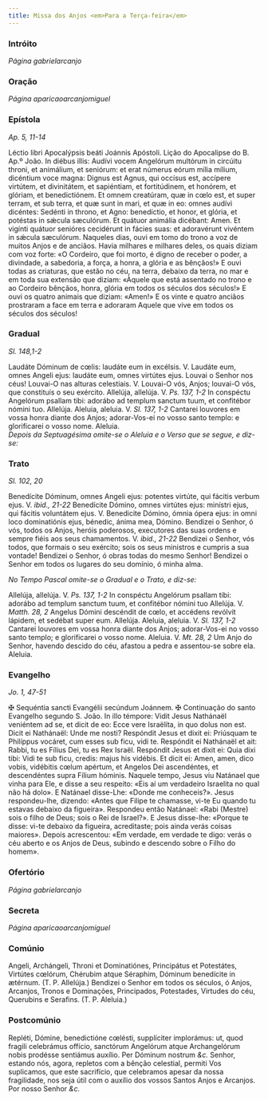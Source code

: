 ```yaml
---
title: Missa dos Anjos <em>Para a Terça-feira</em>
---
```


### Intróito 

_Página gabrielarcanjo_

### Oração 

_Página aparicaoarcanjomiguel_

### Epístola 

_Ap. 5, 11-14_

<div class="grid grid-cols-2 gap-5">
  <span class="text-justify">
    Léctio libri Apocalýpsis beáti Joánnis Apóstoli.
  </span>
  <span class="text-justify">Lição do Apocalipse do B. Ap.º João.</span>
  <span class="text-justify">
    In diébus illis: Audívi vocem Angelórum multórum in circúitu throni, et
    animálium, et seniórum: et erat númerus eórum mília mílium, dicéntium voce
    magna: Dignus est Agnus, qui occísus est, accípere virtútem, et divinitátem,
    et sapiéntiam, et fortitúdinem, et honórem, et glóriam, et benedictiónem. Et
    omnem creatúram, quæ in cœlo est, et super terram, et sub terra, et quæ sunt
    in mari, et quæ in eo: omnes audívi dicéntes: Sedénti in throno, et Agno:
    benedíctio, et honor, et glória, et potéstas in sǽcula sæculórum. Et quátuor
    animália dicébant: Amen. Et vigínti quátuor senióres cecidérunt in fácies
    suas: et adoravérunt vivéntem in sǽcula sæculórum.
  </span>
  <span class="text-justify">
    Naqueles dias, ouvi em tomo do trono a voz de muitos Anjos e de anciãos.
    Havia milhares e milhares deles, os quais diziam com voz forte: «O Cordeiro,
    que foi morto, é digno de receber o poder, a divindade, a sabedoria, a
    força, a honra, a glória e as bênçãos!» E ouvi todas as criaturas, que estão
    no céu, na terra, debaixo da terra, no mar e em toda sua extensão que
    diziam: «Àquele que está assentado no trono e ao Cordeiro bênçãos, honra,
    glória em todos os séculos dos séculos!» E ouvi os quatro animais que
    diziam: «Amen!» E os vinte e quatro anciãos prostraram a face em terra e
    adoraram Aquele que vive em todos os séculos dos séculos!
  </span>
</div>

### Gradual 

_Sl. 148,1-2_

<div class="grid grid-cols-2 gap-5">
  <span class="text-justify">
    Laudáte Dóminum de cœlis: laudáte eum in excélsis. V. Laudáte eum, omnes
    Angeli ejus: laudáte eum, omnes virtútes ejus.
  </span>
  <span class="text-justify">
    Louvai o Senhor nos céus! Louvai-O nas alturas celestiais. V. Louvai-O vós,
    Anjos; louvai-O vós, que constituís o seu exército.
  </span>
  <span class="text-justify">
    Allelúja, allelúja. V. <em>Ps. 137, 1-2</em> In conspéctu Angelórum psallam
    tibi: adorábo ad templum sanctum tuum, et confitébor nómini tuo. Allelúja.
  </span>
  <span class="text-justify">
    Aleluia, aleluia. V. <em>Sl. 137, 1-2</em> Cantarei louvores em vossa honra
    diante dos Anjos; adorar-Vos-ei no vosso santo templo: e glorificarei o
    vosso nome. Aleluia.
  </span>
</div>

<em>
  Depois da Septuagésima omite-se o Aleluia e o Verso que se segue, e diz-se:
</em>

### Trato 

_Sl. 102, 20_

<div class="grid grid-cols-2 gap-5">
  <span class="text-justify">
    Benedícite Dóminum, omnes Angeli ejus: potentes virtúte, qui fácitis verbum
    ejus. V. <em>ibid., 21-22</em> Benedícite Dómino, omnes virtútes ejus:
    minístri ejus, qui fácitis voluntátem ejus. V. Benedicite Dómino, ómnia
    ópera ejus: in omni loco dominatiónis ejus, bénedic, ánima mea, Dómino.
  </span>
  <span class="text-justify">
    Bendizei o Senhor, ó vós, todos os Anjos, heróis poderosos, executores das
    suas ordens e sempre fiéis aos seus chamamentos. V. <em>ibid., 21-22</em>
    Bendizei o Senhor, vós todos, que formais o seu exército; sois os seus ministros
    e cumpris a sua vontade! Bendizei o Senhor, ó obras todas do mesmo Senhor! Bendizei
    o Senhor em todos os lugares do seu domínio, ó minha alma.
  </span>
</div>

<em>No Tempo Pascal omite-se o Gradual e o Trato, e diz-se:</em>

<div class="grid grid-cols-2 gap-5">
  <span class="text-justify">
    Allelúja, allelúja. V. <em>Ps. 137, 1-2</em> In conspéctu Angelórum psallam
    tibi: adorábo ad templum sanctum tuum, et confitébor nómini tuo Allelúja. V.
    <em>Matth. 28, 2</em> Angelus Dómini descéndit de cœlo, et accédens revólvit
    lápidem, et sedébat super eum. Allelúja.
  </span>
  <span class="text-justify">
    Aleluia, aleluia. V. <em>Sl. 137, 1-2</em> Cantarei louvores em vossa honra
    diante dos Anjos; adorar-Vos-ei no vosso santo templo; e glorificarei o
    vosso nome. Aleluia. V. <em>Mt. 28, 2</em> Um Anjo do Senhor, havendo
    descido do céu, afastou a pedra e assentou-se sobre ela. Aleluia.
  </span>
</div>

### Evangelho 

_Jo. 1, 47-51_

<div class="grid grid-cols-2 gap-5">
  <span class="text-justify">
    <span class="text-red-500">&#10016;</span> Sequéntia sancti Evangélii
    secúndum Joánnem.
  </span>
  <span class="text-justify">
    <span class="text-red-500">&#10016;</span> Continuação do santo Evangelho
    segundo S. João.
  </span>
  <span class="text-justify">
    In illo témpore: Vidit Jesus Nathánaël veniéntem ad se, et dicit de eo: Ecce
    vere Israëlíta, in quo dolus non est. Dicit ei Nathánaël: Unde me nosti?
    Respóndit Jesus et dixit ei: Priúsquam te Philíppus vocáret, cum esses sub
    ficu, vidi te. Respóndit ei Nathánaël et ait: Rabbi, tu es Fílius Dei, tu es
    Rex Israël. Respóndit Jesus et dixit ei: Quia dixi tibi: Vidi te sub ficu,
    credis: majus his vidébis. Et dicit ei: Amen, amen, dico vobis, vidébitis
    cœlum apértum, et Angelos Dei ascendéntes, et descendéntes supra Fílium
    hóminis.
  </span>
  <span class="text-justify">
    Naquele tempo, Jesus viu Natánael que vinha para Ele, e disse a seu
    respeito: «Eis aí um verdadeiro Israelita no qual não há dolo». E Natánael
    disse-Lhe: «Donde me conheceis?». Jesus respondeu-lhe, dizendo: «Antes que
    Filipe te chamasse, vi-te Eu quando tu estavas debaixo da figueira».
    Respondeu então Natánael: «Rabi (Mestre) sois o filho de Deus; sois o Rei de
    Israel?». E Jesus disse-lhe: «Porque te disse: vi-te debaixo da figueira,
    acreditaste; pois ainda verás coisas maiores». Depois acrescentou: «Em
    verdade, em verdade te digo: verás o céu aberto e os Anjos de Deus, subindo
    e descendo sobre o Filho do homem».
  </span>
</div>

### Ofertório 

_Página gabrielarcanjo_

### Secreta 

_Página aparicaoarcanjomiguel_

### Comúnio

<div class="grid grid-cols-2 gap-5">
  <span class="text-justify">
    Angeli, Archángeli, Throni et Dominatiónes, Principátus et Potestátes,
    Virtútes cœlórum, Chérubim atque Séraphim, Dóminum benedícite in ætérnum.
    (T. P. Allelúja.)
  </span>
  <span class="text-justify">
    Bendizei o Senhor em todos os séculos, ó Anjos, Arcanjos, Tronos e
    Dominações, Principados, Potestades, Virtudes do céu, Querubins e Serafins.
    (T. P. Aleluia.)
  </span>
</div>

### Postcomúnio

<div class="grid grid-cols-2 gap-5">
  <span class="text-justify">
    Repléti, Dómine, benedictióne cœlésti, supplíciter implorámus: ut, quod
    fragili celebrámus offício, sanctórum Angelórum atque Archangelórum nobis
    prodésse sentiámus auxílio. Per Dóminum nostrum <em>&c.</em>
  </span>
  <span class="text-justify">
    Senhor, estando nós, agora, repletos com a bênção celestial, permiti Vos
    suplicamos, que este sacrifício, que celebramos apesar da nossa fragilidade,
    nos seja útil com o auxílio dos vossos Santos Anjos e Arcanjos. Por nosso
    Senhor <em>&c.</em>
  </span>
</div>
